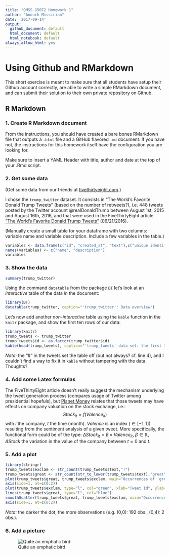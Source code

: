 ```yaml
---
title: "QMSS G5072 Homework 1"
author: "Anouch Missirian"
date: '2017-09-14'
output:
  github_document: default
  html_document: default
  html_notebook: default
always_allow_html: yes
---
```


Using Github and RMarkdown
============================

This short exercise is meant to make sure that all students have setup their Github account correctly, are able to write a simple RMarkdown document, and can submit their solution to their own private repository on Github.


## R Markdown

### 1. Create R Markdown document

From the instructions, you should have created a bare bones RMarkdown file that outputs a `.html` file and a GitHub flavored `.md` document. If you have not, the instructions for this homework itself have the configuration you are looking for. 

Make sure to insert a YAML Header with title, author and date at the top of your .Rmd script.

### 2. Get some data

(Get some data from our friends at [fivethirtyeight.com](www.fivethirtyeight.com).)

I chose the `trump_twitter` dataset. It consists in "The World's Favorite Donald Trump Tweets" (based on the number of retweets?), i.e. 448 tweets posted by the Twitter account @realDonaldTrump between August 1st, 2015 and August 16th, 2016, and that were used in the FiveThirtyEight article ["The World's Favorite Donald Trump Tweets"](https://fivethirtyeight.com/features/the-worlds-favorite-donald-trump-tweets/) (06/21/2016).

(Manually create a small table for your dataframe with two columns: variable name and variable description. Include a few variables in the table.)
```r
variables <- data.frame(c("id", "created_at", "text"),c("unique identifier", "date created", "contents of the tweet"))
names(variables) <- c("name", "description")
variables
```


### 3. Show the data

```r
summary(trump_twitter)
```


Using the command `datatable` from the package [`DT`](http://rstudio.github.io/DT/) let's look at an *interactive* table of the data *in* the document: 
```r
library(DT)
datatable(trump_twitter, caption="'trump_twitter': Data overview")
```

Let's now add another *non-interactive* table using the `kable` function in the `knitr` package, and show the first ten rows of our data:

```r
library(knitr)
trump_tweets <- trump_twitter
trump_tweets$id <- as.factor(trump_twitter$id)
kable(head(trump_tweets), caption="'trump_tweets' data set: the first 10 rows", col.names=c("tweet id", "time", "tweet contents"))
```

*Nota:* the "#" in the tweets set the table off (but not always? cf. line 4), and I couldn't find a way to fix it in `kable` without tampering with the data. Thoughts?

### 4. Add some Latex formulas

The FiveThirtyEight article doesn't really suggest the mechanism underlying the tweet generation process (compares usage of Twitter among presidential hopefuls), but [Planet Money](http://www.npr.org/2017/04/13/523709894/using-sentiment-analysis-to-understand-trumps-tweets) relates that those tweets may have effects on company valuation on the stock exchange, i.e.:
$$ Stock_{it} = f(Valence_{it}) $$ 
with $i$ the company, $t$ the time (month). $Valence$ is an index ($\in [-1,1]$) resulting from the sentiment analysis of a given tweet. More specifically, the functional form could be of the type: $\Delta Stock_{it} = \beta\times Valence_{it}$, $\beta\in\mathbb{R}$, $\Delta Stock$ the variation in the value of the company between $t=0$ and $t$.

### 5. Add a plot

```r
library(stringr)
trump_tweets$exclam <- str_count(trump_tweets$text,"!")
trump_tweets$great <- str_count(str_to_lower(trump_tweets$text),"great")
plot(trump_tweets$great, trump_tweets$exclam, main="Occurrences of 'great' vs. '!' in DJ Trump's tweets (Aug 2015 - Aug 2016)", xlab="Number of 'great' in tweet", ylab="Number of '!' in tweet", xaxt = 'n') # not very informative -- would like to add the information in CrossTable(trump_tweets$great, trump_tweets$exclam, prop.r=FALSE, prop.c=FALSE, prop.t=FALSE, prop.chisq=FALSE, chisq=FALSE), e.g. with something like with(trump_tweets, symbols(x=great, y=exclam, circles=exclam, inches=1/3,ann=F, bg="steelblue2", fg=NULL))
axis(side=1, at=c(0:2))
plot(trump_tweets$exclam, type="l", col="green", xlab="Tweet id", ylab="Number of occurrences in tweet", main="'!' (green) and 'great' (blue) in DJ Trump's tweets")
lines(trump_tweets$great, type="l", col="blue")
smoothScatter(trump_tweets$great, trump_tweets$exclam, main="Occurrences of 'great' vs. '!' in DJ Trump's tweets", xlab="Number of 'great' in tweet", ylab="Number of '!' in tweet", xaxt = 'n')
axis(side=1, at=c(0:2))
```

*Nota:* the darker the dot, the more observations (e.g. (0,0): 192 obs., (0,4): 2 obs.).

### 6. Add a picture

![Quite an emphatic bird](/Users/Anouch/Downloads/220px-Twitter_bird_logo_2012.svg.png "Quite an emphatic bird")
